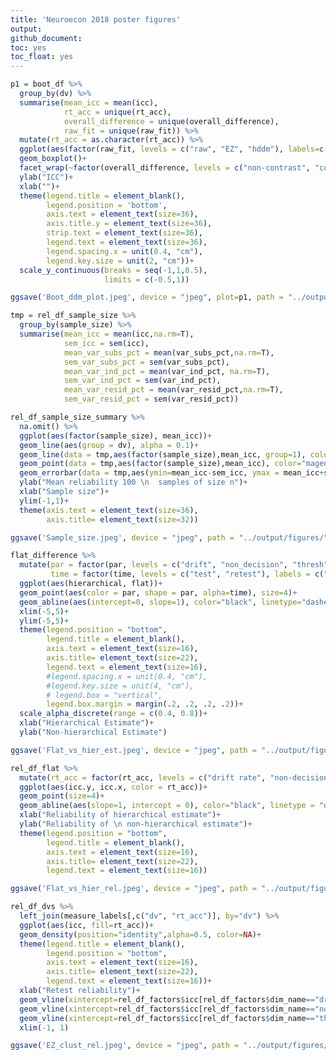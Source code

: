 ```yaml
---
title: 'Neuroecon 2018 poster figures'
output:
github_document:
toc: yes
toc_float: yes
---
```


```r
p1 = boot_df %>%
  group_by(dv) %>%
  summarise(mean_icc = mean(icc),
            rt_acc = unique(rt_acc),
            overall_difference = unique(overall_difference),
            raw_fit = unique(raw_fit)) %>%
  mutate(rt_acc = as.character(rt_acc)) %>%
  ggplot(aes(factor(raw_fit, levels = c("raw", "EZ", "hddm"), labels=c("Raw", "EZ-diffusion", "Hierarchical diffusion")), mean_icc, fill=factor(rt_acc, levels = c("rt","accuracy", "drift rate", "threshold", "non-decision"), labels=c("Response Time", "Accuracy","Drift Rate", "Threshold", "Non-decision"))))+
  geom_boxplot()+
  facet_wrap(~factor(overall_difference, levels = c("non-contrast", "contrast", "condition"), labels = c("Non-contrast", "Contrast", "Condition")))+
  ylab("ICC")+
  xlab("")+
  theme(legend.title = element_blank(),
        legend.position = 'bottom',
        axis.text = element_text(size=36),
        axis.title.y = element_text(size=36), 
        strip.text = element_text(size=36),
        legend.text = element_text(size=36),
        legend.spacing.x = unit(0.4, "cm"),
        legend.key.size = unit(2, "cm"))+
  scale_y_continuous(breaks = seq(-1,1,0.5),
                     limits = c(-0.5,1))

ggsave('Boot_ddm_plot.jpeg', device = "jpeg", plot=p1, path = "../output/figures/", width = 38, height = 8, units = "in", limitsize = FALSE, dpi = 300)

```


```r
tmp = rel_df_sample_size %>% 
  group_by(sample_size) %>%
  summarise(mean_icc = mean(icc,na.rm=T),
            sem_icc = sem(icc), 
            mean_var_subs_pct = mean(var_subs_pct,na.rm=T),
            sem_var_subs_pct = sem(var_subs_pct),
            mean_var_ind_pct = mean(var_ind_pct, na.rm=T),
            sem_var_ind_pct = sem(var_ind_pct),
            mean_var_resid_pct = mean(var_resid_pct,na.rm=T),
            sem_var_resid_pct = sem(var_resid_pct))

rel_df_sample_size_summary %>%
  na.omit() %>%
  ggplot(aes(factor(sample_size), mean_icc))+
  geom_line(aes(group = dv), alpha = 0.1)+
  geom_line(data = tmp,aes(factor(sample_size),mean_icc, group=1), color="magenta", size=2)+
  geom_point(data = tmp,aes(factor(sample_size),mean_icc), color="magenta", size=4)+
  geom_errorbar(data = tmp,aes(ymin=mean_icc-sem_icc, ymax = mean_icc+sem_icc), color="magenta", width = 0.1, size=2)+
  ylab("Mean reliability 100 \n  samples of size n")+
  xlab("Sample size")+
  ylim(-1,1)+
  theme(axis.text = element_text(size=36),
        axis.title= element_text(size=32))

ggsave('Sample_size.jpeg', device = "jpeg", path = "../output/figures/", width = 14, height = 5, units = "in", limitsize = FALSE, dpi = 300)
```

```r
flat_difference %>%
  mutate(par = factor(par, levels = c("drift", "non_decision", "thresh"), labels = c("Drift Rate", "Non-decision", "Threshold")),
         time = factor(time, levels = c("test", "retest"), labels = c("Test", "Retest"))) %>%
  ggplot(aes(hierarchical, flat))+
  geom_point(aes(color = par, shape = par, alpha=time), size=4)+
  geom_abline(aes(intercept=0, slope=1), color="black", linetype="dashed")+
  xlim(-5,5)+
  ylim(-5,5)+
  theme(legend.position = "bottom",
        legend.title = element_blank(),
        axis.text = element_text(size=16),
        axis.title= element_text(size=22),
        legend.text = element_text(size=16),
        #legend.spacing.x = unit(0.4, "cm"),
        #legend.key.size = unit(4, "cm"),
        # legend.box = "vertical",
        legend.box.margin = margin(.2, .2, .2, .2))+
  scale_alpha_discrete(range = c(0.4, 0.8))+
  xlab("Hierarchical Estimate")+
  ylab("Non-hierarchical Estimate")

ggsave('Flat_vs_hier_est.jpeg', device = "jpeg", path = "../output/figures/", width = 7, height = 6, units = "in", limitsize = FALSE, dpi = 300)
```

```r
rel_df_flat %>%
  mutate(rt_acc = factor(rt_acc, levels = c("drift rate", "non-decision", "threshold"), labels = c("Drift Rate", "Non-decision", "Threshold"))) %>%
  ggplot(aes(icc.y, icc.x, color = rt_acc))+
  geom_point(size=4)+
  geom_abline(aes(slope=1, intercept = 0), color="black", linetype = "dashed")+
  xlab("Reliability of hierarchical estimate")+
  ylab("Reliability of \n non-hierarchical estimate")+
  theme(legend.position = "bottom",
        legend.title = element_blank(),
        axis.text = element_text(size=16),
        axis.title= element_text(size=22),
        legend.text = element_text(size=16))

ggsave('Flat_vs_hier_rel.jpeg', device = "jpeg", path = "../output/figures/", width = 7, height = 6, units = "in", limitsize = FALSE, dpi = 300)
```

```r
rel_df_dvs %>%
  left_join(measure_labels[,c("dv", "rt_acc")], by="dv") %>%
  ggplot(aes(icc, fill=rt_acc))+
  geom_density(position="identity",alpha=0.5, color=NA)+
  theme(legend.title = element_blank(),
        legend.position = "bottom",
        axis.text = element_text(size=16),
        axis.title= element_text(size=22),
        legend.text = element_text(size=16))+
  xlab("Retest reliability")+
  geom_vline(xintercept=rel_df_factors$icc[rel_df_factors$dim_name=="drift_rate"], color="#E495A5", size=1.5)+
  geom_vline(xintercept=rel_df_factors$icc[rel_df_factors$dim_name=="non-decision"], color="#86B875", size=1.5)+
  geom_vline(xintercept=rel_df_factors$icc[rel_df_factors$dim_name=="threshold"], color="#7DB0DD", size=1.5)+
  xlim(-1, 1)

ggsave('EZ_clust_rel.jpeg', device = "jpeg", path = "../output/figures/", width = 7, height = 6, units = "in", limitsize = FALSE, dpi = 300)
```
